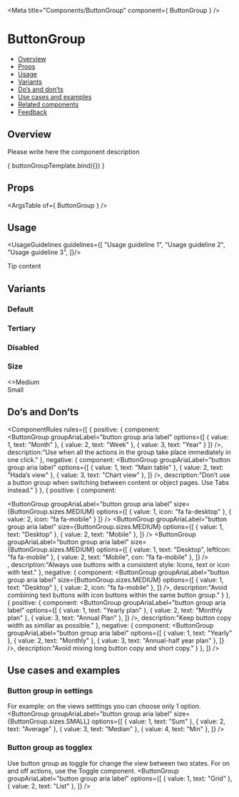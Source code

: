 
<Meta
  title="Components/ButtonGroup"
  component={ ButtonGroup }
/>

<!--- Component template -->


<!--- Component documentation -->

# ButtonGroup
- [Overview](#overview)
- [Props](#props)
- [Usage](#usage)
- [Variants](#variants)
- [Do’s and don’ts](#dos-and-donts)
- [Use cases and examples](#use-cases-and-examples)
- [Related components](#related-components)
- [Feedback](#feedback)

## Overview
Please write here the component description

<Canvas>
  <Story name="Overview"
         args={ {options: [
        { value: 1, text: "Alpha" },
        { value: 2, text: "Beta" },
        { value: 3, text: "Gamma" },
        { value: 4, text: "Delta" },
      ]} }>
    { buttonGroupTemplate.bind({}) }
  </Story>
</Canvas>

## Props
<ArgsTable of={ ButtonGroup } />

## Usage
<UsageGuidelines guidelines={[
  "Usage guideline 1",
  "Usage guideline 2",
  "Usage guideline 3",
]}/>

<Tip title="Not what you were looking for?">Tip content</Tip>

## Variants
### Default
<Canvas>
  <Story name="Default">
    <ButtonGroup
      groupAriaLabel="button group aria label"
      options={[
        { value: 1, text: "Alpha" },
        { value: 2, text: "Beta" },
        { value: 3, text: "Gamma" },
        { value: 4, text: "Delta" },
      ]} 
    />
  </Story>
</Canvas>

### Tertiary 
<Canvas>
  <Story name="Tertiary">
    <ButtonGroup
      groupAriaLabel="button group aria label"
      kind={ButtonGroup.kinds.TERTIARY}
      options={[
        { value: 1, text: "Alpha" },
        { value: 2, text: "Beta" },
        { value: 3, text: "Gamma" },
        { value: 4, text: "Delta" },
      ]} 
    />
  </Story>
</Canvas>

### Disabled
<Canvas>
  <Story name="Disabled">
    <ButtonGroup
      disabled
      groupAriaLabel="button group aria label"
      options={[
        { value: 1, text: "Alpha" },
        { value: 2, text: "Beta" },
        { value: 3, text: "Gamma" },
        { value: 4, text: "Delta" },
      ]} 
    />
  </Story>
</Canvas>

### Size
<Canvas>
  <Story name="Size">
    <>Medium</>
    <ButtonGroup
      groupAriaLabel="button group aria label"
      size={ButtonGroup.sizes.MEDIUM}
      options={[
        { value: 1, text: "Alpha" },
        { value: 2, text: "Beta" },
        { value: 3, text: "Gamma" },
        { value: 4, text: "Delta" },
      ]} 
    />
    <div>Small</div>
    <ButtonGroup
      groupAriaLabel="button group aria label"
      size={ButtonGroup.sizes.SMALL}
      options={[
        { value: 1, text: "Alpha" },
        { value: 2, text: "Beta" },
        { value: 3, text: "Gamma" },
        { value: 4, text: "Delta" },
      ]} 
    />
  </Story>
</Canvas>

## Do’s and Don’ts
<ComponentRules
  rules={[
    {
      positive: {
        component:    
         <ButtonGroup
            groupAriaLabel="button group aria label"
            options={[
              { value: 1, text: "Month" },
              { value: 2, text: "Week" },
              { value: 3, text: "Year" }
            ]} 
          />,
        description:"Use when all the actions in the group take place immediately in one click."
      },
      negative: {
        component:
        <ButtonGroup
          groupAriaLabel="button group aria label"
          options={[
            { value: 1, text: "Main table" },
            { value: 2, text: "Hada’s view" },
            { value: 3, text: "Chart view" },
          ]} 
        />,
        description:"Don’t use a button group when switching between content or object pages. Use Tabs instead."
      }
    },
    {
      positive: {
        component:
        <div className="monday-storybook-button-group_column"> 
          <ButtonGroup
            groupAriaLabel="button group aria label"
            size={ButtonGroup.sizes.MEDIUM}
            options={[
              { value: 1, icon: "fa fa-desktop" },
              { value: 2, icon: "fa fa-mobile" }
            ]} 
         />
          <ButtonGroup
            groupAriaLabel="button group aria label"
            size={ButtonGroup.sizes.MEDIUM}
            options={[
              { value: 1, text: "Desktop" },
              { value: 2, text: "Mobile" },
            ]} 
          />
          <ButtonGroup
            groupAriaLabel="button group aria label"
            size={ButtonGroup.sizes.MEDIUM}
            options={[
              { value: 1, text: "Desktop", leftIcon: "fa fa-mobile" },
              { value: 2, text: "Mobile", con: "fa fa-mobile" },
            ]} 
          />
        </div>,
        description:"Always use buttons with a consistent style: Icons, text or icon with text."
      },
      negative: {
        component:
        <ButtonGroup
            groupAriaLabel="button group aria label"
            size={ButtonGroup.sizes.MEDIUM}
            options={[
              { value: 1, text: "Desktop" },
              { value: 2, icon: "fa fa-mobile" },
            ]} 
          />,
        description:"Avoid combining text buttons with icon buttons within the same button group."
      }
    },
    {
      positive: {
        component:
          <ButtonGroup
            groupAriaLabel="button group aria label"
            options={[
              { value: 1, text: "Yearly plan" },
              { value: 2, text: "Monthly plan" },
              { value: 3, text: "Annual Plan" },
            ]} 
          />,
        description:"Keep button copy width as simillar as possible."
      },
      negative: {
        component:
          <ButtonGroup
            groupAriaLabel="button group aria label"
            options={[
              { value: 1, text: "Yearly" },
              { value: 2, text: "Monthly" },
              { value: 3, text: "Annual-half year plan" },
            ]} 
          />,
        description:"Avoid mixing long button copy and short copy."
      }
    },
  ]}
/>

## Use cases and examples
### Button group in settings
For example: on the views setttings you can choose only 1 option.
<Canvas>
  <Story name="Button group in settings">
    <ButtonGroup
      groupAriaLabel="button group aria label"
      size={ButtonGroup.sizes.SMALL}
      options={[
        { value: 1, text: "Sum" },
        { value: 2, text: "Average" },
        { value: 3, text: "Median" },
        { value: 4, text: "Min" },
      ]} 
    />
  </Story>
</Canvas>

### Button group as togglex
Use button group as toggle for change the view between two states. For on and off actions, use the Toggle component. 
<Canvas>
  <Story name="Button group as togglex">
    <ButtonGroup
      groupAriaLabel="button group aria label"
      options={[
        { value: 1, text: "Grid" },
        { value: 2, text: "List" },
      ]} 
    />
  </Story>
</Canvas>




